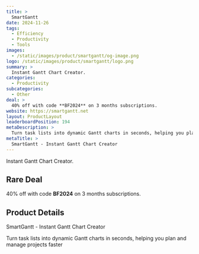 ```yaml
---
title: >
  SmartGantt
date: 2024-11-26
tags:
  - Efficiency
  - Productivity
  - Tools
images:
  - /static/images/product/smartgantt/og-image.png
logo: /static/images/product/smartgantt/logo.png
summary: >
  Instant Gantt Chart Creator.
categories:
  - Productivity
subcategories:
  - Other
deal: >
  40% off with code **BF2024** on 3 months subscriptions.
website: https://smartgantt.net
layout: ProductLayout
leaderboardPosition: 194
metaDescription: >
  Turn task lists into dynamic Gantt charts in seconds, helping you plan and manage projects faster
metaTitle: >
  SmartGantt - Instant Gantt Chart Creator
---
```

Instant Gantt Chart Creator.

## Rare Deal

40% off with code **BF2024** on 3 months subscriptions.

## Product Details

SmartGantt - Instant Gantt Chart Creator

Turn task lists into dynamic Gantt charts in seconds, helping you plan and manage projects faster
